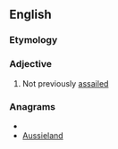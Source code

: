 ==English==

===Etymology===
{{prefix|un|assailed}}

===Adjective===
{{en-adj|-}}

# Not previously [[assailed]]

===Anagrams===
* {{alphagram|aadeilnssu}}
* [[Aussieland#English|Aussieland]]